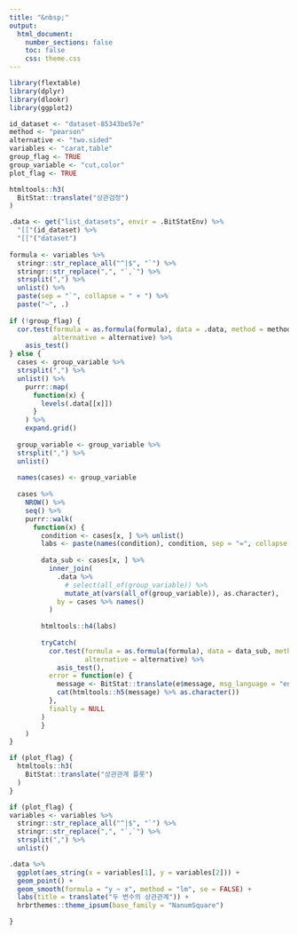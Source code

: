 ```yaml
---
title: "&nbsp;"
output: 
  html_document:
    number_sections: false
    toc: false    
    css: theme.css
---
```


```r
library(flextable)
library(dplyr)
library(dlookr)
library(ggplot2)

id_dataset <- "dataset-85343be57e"
method <- "pearson"
alternative <- "two.sided"
variables <- "carat,table"
group_flag <- TRUE
group_variable <- "cut,color"
plot_flag <- TRUE  
```

```r
htmltools::h3(
  BitStat::translate("상관검정")
)
```

```r
.data <- get("list_datasets", envir = .BitStatEnv) %>% 
  "[["(id_dataset) %>% 
  "[["("dataset")
  
formula <- variables %>% 
  stringr::str_replace_all("^|$", "`") %>% 
  stringr::str_replace(",", "`,`") %>% 
  strsplit(",") %>% 
  unlist() %>% 
  paste(sep = "`", collapse = " + ") %>% 
  paste("~", .)
  
if (!group_flag) {
  cor.test(formula = as.formula(formula), data = .data, method = method, 
           alternative = alternative) %>% 
    asis_test()
} else {
  cases <- group_variable %>% 
  strsplit(",") %>% 
  unlist() %>% 
    purrr::map(
      function(x) {
        levels(.data[[x]])
      }
    ) %>% 
    expand.grid()
    
  group_variable <- group_variable %>% 
  strsplit(",") %>% 
  unlist()
    
  names(cases) <- group_variable
  
  cases %>% 
    NROW() %>% 
    seq() %>% 
    purrr::walk(
      function(x) {
        condition <- cases[x, ] %>% unlist()
        labs <- paste(names(condition), condition, sep = "=", collapse = ", ")
          
        data_sub <- cases[x, ] %>% 
          inner_join(
            .data %>% 
              # select(all_of(group_variable)) %>% 
              mutate_at(vars(all_of(group_variable)), as.character),
            by = cases %>% names()
          ) 
        
        htmltools::h4(labs)
        
        tryCatch(
          cor.test(formula = as.formula(formula), data = data_sub, method = method, 
                   alternative = alternative) %>% 
            asis_test(),
          error = function(e) {
            message <- BitStat::translate(e$message, msg_language = "en")
            cat(htmltools::h5(message) %>% as.character())
          },
          finally = NULL
        )
        }
    )
}


```

```r
if (plot_flag) {
  htmltools::h3(
    BitStat::translate("상관관계 플롯")
  )
}
```

```r
if (plot_flag) {
variables <- variables %>% 
  stringr::str_replace_all("^|$", "`") %>% 
  stringr::str_replace(",", "`,`") %>% 
  strsplit(",") %>% 
  unlist()

.data %>% 
  ggplot(aes_string(x = variables[1], y = variables[2])) +
  geom_point() +
  geom_smooth(formula = "y ~ x", method = "lm", se = FALSE) +
  labs(title = translate("두 변수의 상관관계")) +
  hrbrthemes::theme_ipsum(base_family = "NanumSquare")

}
```

